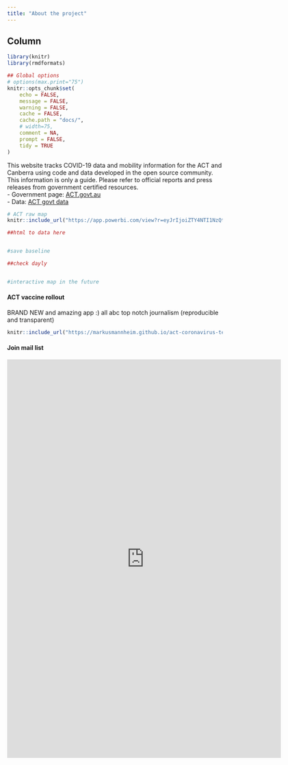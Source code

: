 ```yaml
---
title: "About the project"
---
```


Column {data-width=400}
------------------------------------------------------------

```r
library(knitr)
library(rmdformats)

## Global options
# options(max.print="75")
knitr::opts_chunk$set(
	echo = FALSE,
	message = FALSE,
	warning = FALSE,
	cache = FALSE,
	cache.path = "docs/",
	# width=75,
	comment = NA,
	prompt = FALSE,
	tidy = TRUE
)
```

This website tracks COVID-19 data and mobility information for the ACT and Canberra using code and data developed in the open source community. This information is only a guide. Please refer to official reports and press releases from government certified resources. <br>
- Government page: [ACT.govt.au](https://www.covid19.act.gov.au/)<br>
- Data: [ACT govt data](https://app.powerbi.com/view?r=eyJrIjoiZTY4NTI1NzQtYTBhYy00ZTY4LTk3NmQtYjBjNzdiOGMzZjM3IiwidCI6ImI0NmMxOTA4LTAzMzQtNDIzNi1iOTc4LTU4NWVlODhlNDE5OSJ9)<br>

```r
# ACT raw map
knitr::include_url("https://app.powerbi.com/view?r=eyJrIjoiZTY4NTI1NzQtYTBhYy00ZTY4LTk3NmQtYjBjNzdiOGMzZjM3IiwidCI6ImI0NmMxOTA4LTAzMzQtNDIzNi1iOTc4LTU4NWVlODhlNDE5OSJ9")

##html to data here


#save baseline

##check dayly


#interactive map in the future
```

#### ACT vaccine rollout

BRAND NEW and amazing app :) all abc top notch journalism (reproducible and transparent)

```r
knitr::include_url("https://markusmannheim.github.io/act-coronavirus-teaser/")
```

#### Join mail list

<iframe src="https://docs.google.com/forms/d/e/1FAIpQLSdw-QWPpUsD6eH59kFJC5zJCXD6bExu7lmLboKdixR6iXJhAg/viewform?embedded=true" width="640" height="931" frameborder="0" marginheight="0" marginwidth="0">Loading…</iframe>
